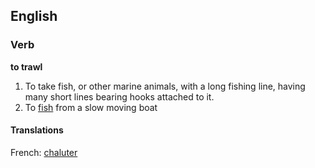 ==English==

===Verb===
'''to trawl'''
#To take fish, or other marine animals, with a long fishing line, having many short lines bearing hooks attached to it.
#To [[fish]] from a slow moving boat

====Translations====
French: [[chaluter]]